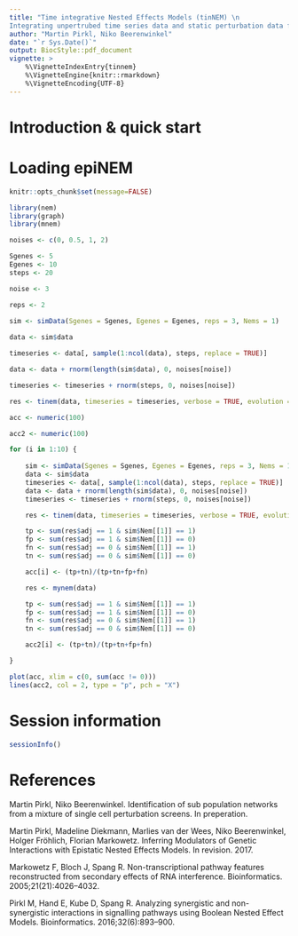 ```yaml
---
title: "Time integrative Nested Effects Models (tinNEM) \n
Integrating unpertrubed time series data and static perturbation data for pathway inference.."
author: "Martin Pirkl, Niko Beerenwinkel"
date: "`r Sys.Date()`"
output: BiocStyle::pdf_document
vignette: >
    %\VignetteIndexEntry{tinnem}
    %\VignetteEngine{knitr::rmarkdown}
    %\VignetteEncoding{UTF-8}
---
```

	
# Introduction & quick start

# Loading epiNEM

```r
knitr::opts_chunk$set(message=FALSE)
```
```r

library(nem)
library(graph)
library(mnem)

noises <- c(0, 0.5, 1, 2)

Sgenes <- 5
Egenes <- 10
steps <- 20

noise <- 3

reps <- 2

sim <- simData(Sgenes = Sgenes, Egenes = Egenes, reps = 3, Nems = 1)
 
data <- sim$data

timeseries <- data[, sample(1:ncol(data), steps, replace = TRUE)]

data <- data + rnorm(length(sim$data), 0, noises[noise])

timeseries <- timeseries + rnorm(steps, 0, noises[noise])

res <- tinem(data, timeseries = timeseries, verbose = TRUE, evolution = F)#TRUE)

acc <- numeric(100)

acc2 <- numeric(100)

for (i in 1:10) {
    
    sim <- simData(Sgenes = Sgenes, Egenes = Egenes, reps = 3, Nems = 1)
    data <- sim$data
    timeseries <- data[, sample(1:ncol(data), steps, replace = TRUE)]
    data <- data + rnorm(length(sim$data), 0, noises[noise])
    timeseries <- timeseries + rnorm(steps, 0, noises[noise])

    res <- tinem(data, timeseries = timeseries, verbose = TRUE, evolution = F)

    tp <- sum(res$adj == 1 & sim$Nem[[1]] == 1)
    fp <- sum(res$adj == 1 & sim$Nem[[1]] == 0)
    fn <- sum(res$adj == 0 & sim$Nem[[1]] == 1)
    tn <- sum(res$adj == 0 & sim$Nem[[1]] == 0)

    acc[i] <- (tp+tn)/(tp+tn+fp+fn)

    res <- mynem(data)

    tp <- sum(res$adj == 1 & sim$Nem[[1]] == 1)
    fp <- sum(res$adj == 1 & sim$Nem[[1]] == 0)
    fn <- sum(res$adj == 0 & sim$Nem[[1]] == 1)
    tn <- sum(res$adj == 0 & sim$Nem[[1]] == 0)

    acc2[i] <- (tp+tn)/(tp+tn+fp+fn)

}

plot(acc, xlim = c(0, sum(acc != 0)))
lines(acc2, col = 2, type = "p", pch = "X")

```

# Session information

```r
sessionInfo()
```

# References

Martin Pirkl, Niko Beerenwinkel. Identification of sub population networks
from a mixture of single cell perturbation screens. In preperation.

Martin Pirkl, Madeline Diekmann, Marlies van der Wees, Niko Beerenwinkel,
Holger Fröhlich, Florian Markowetz. Inferring Modulators of Genetic
Interactions with Epistatic Nested Effects Models. In revision. 2017.

Markowetz F, Bloch J, Spang R. Non-transcriptional pathway features
reconstructed from secondary effects of RNA interference. Bioinformatics.
2005;21(21):4026--4032.

Pirkl M, Hand E, Kube D, Spang R. Analyzing synergistic and non-synergistic
interactions in signalling pathways using Boolean Nested Effect Models.
Bioinformatics. 2016;32(6):893--900.
